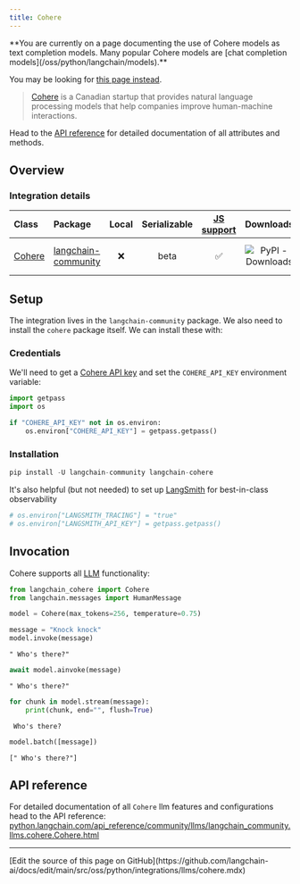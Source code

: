 ```yaml
---
title: Cohere
---
```


<Warning>
**You are currently on a page documenting the use of Cohere models as text completion models. Many popular Cohere models are [chat completion models](/oss/python/langchain/models).**

You may be looking for [this page instead](/oss/python/integrations/chat/cohere/).
</Warning>

>[Cohere](https://cohere.ai/about) is a Canadian startup that provides natural language processing models that help companies improve human-machine interactions.

Head to the [API reference](https://python.langchain.com/api_reference/community/llms/langchain_community.llms.cohere.Cohere.html) for detailed documentation of all attributes and methods.

## Overview

### Integration details

| Class | Package | Local | Serializable | [JS support](https://js.langchain.com/docs/integrations/llms/cohere/) | Downloads | Version |
| :--- | :--- | :---: | :---: |  :---: | :---: | :---: |
| [Cohere](https://python.langchain.com/api_reference/community/llms/langchain_community.llms.cohere.Cohere.html) | [langchain-community](https://python.langchain.com/api_reference/community/index.html) | ❌ | beta | ✅ | ![PyPI - Downloads](https://img.shields.io/pypi/dm/langchain_community?style=flat-square&label=%20) | ![PyPI - Version](https://img.shields.io/pypi/v/langchain_community?style=flat-square&label=%20) |

## Setup

The integration lives in the `langchain-community` package. We also need to install the `cohere` package itself. We can install these with:

### Credentials

We'll need to get a [Cohere API key](https://cohere.com/) and set the `COHERE_API_KEY` environment variable:

```python
import getpass
import os

if "COHERE_API_KEY" not in os.environ:
    os.environ["COHERE_API_KEY"] = getpass.getpass()
```

### Installation

```python
pip install -U langchain-community langchain-cohere
```

It's also helpful (but not needed) to set up [LangSmith](https://smith.langchain.com/) for best-in-class observability

```python
# os.environ["LANGSMITH_TRACING"] = "true"
# os.environ["LANGSMITH_API_KEY"] = getpass.getpass()
```

## Invocation

Cohere supports all [LLM](/oss/python/langchain/models) functionality:

```python
from langchain_cohere import Cohere
from langchain.messages import HumanMessage
```

```python
model = Cohere(max_tokens=256, temperature=0.75)
```

```python
message = "Knock knock"
model.invoke(message)
```

```output
" Who's there?"
```

```python
await model.ainvoke(message)
```

```output
" Who's there?"
```

```python
for chunk in model.stream(message):
    print(chunk, end="", flush=True)
```

```output
 Who's there?
```

```python
model.batch([message])
```

```output
[" Who's there?"]
```

## API reference

For detailed documentation of all `Cohere` llm features and configurations head to the API reference: [python.langchain.com/api_reference/community/llms/langchain_community.llms.cohere.Cohere.html](https://python.langchain.com/api_reference/community/llms/langchain_community.llms.cohere.Cohere.html)

---

<Callout icon="pen-to-square" iconType="regular">
  [Edit the source of this page on GitHub](https://github.com/langchain-ai/docs/edit/main/src/oss/python/integrations/llms/cohere.mdx)
</Callout>
